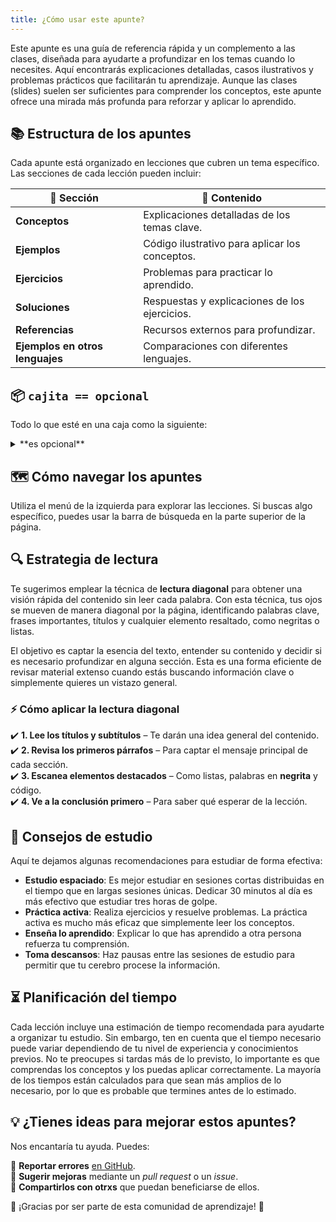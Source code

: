 ```yaml
---
title: ¿Cómo usar este apunte?
---
```


<ReadingTime/>

Este apunte es una guía de referencia rápida y un complemento a las clases, diseñada para ayudarte a profundizar en los temas cuando lo necesites. Aquí encontrarás explicaciones detalladas, casos ilustrativos y problemas prácticos que facilitarán tu aprendizaje. Aunque las clases (slides) suelen ser suficientes para comprender los conceptos, este apunte ofrece una mirada más profunda para reforzar y aplicar lo aprendido.

## 📚 Estructura de los apuntes

Cada apunte está organizado en lecciones que cubren un tema específico. Las secciones de cada lección pueden incluir:

| 📌 Sección | 📖 Contenido |
|-----------|------------|
| **Conceptos** | Explicaciones detalladas de los temas clave. |
| **Ejemplos** | Código ilustrativo para aplicar los conceptos. |
| **Ejercicios** | Problemas para practicar lo aprendido. |
| **Soluciones** | Respuestas y explicaciones de los ejercicios. |
| **Referencias** | Recursos externos para profundizar. |
| **Ejemplos en otros lenguajes** | Comparaciones con diferentes lenguajes. |

## 📦 ``cajita == opcional``

Todo lo que esté en una caja como la siguiente:

<details>
    <summary>
        **es opcional**
    </summary>

    Soy una cajita opcional, gracias por leerme c:
</details>

## 🗺️ Cómo navegar los apuntes

Utiliza el menú de la izquierda para explorar las lecciones. Si buscas algo específico, puedes usar la barra de búsqueda en la parte superior de la página.

## 🔍 Estrategia de lectura

Te sugerimos emplear la técnica de **lectura diagonal** para obtener una visión rápida del contenido sin leer cada palabra. Con esta técnica, tus ojos se mueven de manera diagonal por la página, identificando palabras clave, frases importantes, títulos y cualquier elemento resaltado, como negritas o listas.

El objetivo es captar la esencia del texto, entender su contenido y decidir si es necesario profundizar en alguna sección. Esta es una forma eficiente de revisar material extenso cuando estás buscando información clave o simplemente quieres un vistazo general.

### ⚡ Cómo aplicar la lectura diagonal

✔️ **1. Lee los títulos y subtítulos** – Te darán una idea general del contenido.  
✔️ **2. Revisa los primeros párrafos** – Para captar el mensaje principal de cada sección.  
✔️ **3. Escanea elementos destacados** – Como listas, palabras en **negrita** y código.  
✔️ **4. Ve a la conclusión primero** – Para saber qué esperar de la lección.  

## 🎯 Consejos de estudio

Aquí te dejamos algunas recomendaciones para estudiar de forma efectiva:

- **Estudio espaciado**: Es mejor estudiar en sesiones cortas distribuidas en el tiempo que en largas sesiones únicas. Dedicar 30 minutos al día es más efectivo que estudiar tres horas de golpe.
- **Práctica activa**: Realiza ejercicios y resuelve problemas. La práctica activa es mucho más eficaz que simplemente leer los conceptos.
- **Enseña lo aprendido**: Explicar lo que has aprendido a otra persona refuerza tu comprensión.
- **Toma descansos**: Haz pausas entre las sesiones de estudio para permitir que tu cerebro procese la información.

## ⏳ Planificación del tiempo

Cada lección incluye una estimación de tiempo recomendada para ayudarte a organizar tu estudio. Sin embargo, ten en cuenta que el tiempo necesario puede variar dependiendo de tu nivel de experiencia y conocimientos previos. No te preocupes si tardas más de lo previsto, lo importante es que comprendas los conceptos y los puedas aplicar correctamente. La mayoría de los tiempos están calculados para que sean más amplios de lo necesario, por lo que es probable que termines antes de lo estimado.

## 💡 ¿Tienes ideas para mejorar estos apuntes?

Nos encantaría tu ayuda. Puedes:  

🔹 **Reportar errores** [en GitHub](https://github.com/r8vnhill/dibs/issues).  
🔹 **Sugerir mejoras** mediante un *pull request* o un *issue*.  
🔹 **Compartirlos con otrxs** que puedan beneficiarse de ellos.  

🎉 ¡Gracias por ser parte de esta comunidad de aprendizaje! 🚀  

